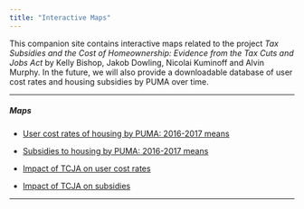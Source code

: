 ```yaml
---
title: "Interactive Maps"
---
```

This companion site contains interactive maps related to the project *Tax Subsidies and the Cost of Homeownership: Evidence from the Tax Cuts and Jobs Act* by Kelly Bishop, Jakob Dowling, Nicolai Kuminoff and Alvin Murphy. In the future, we will also provide a downloadable database of user cost rates and housing subsidies by PUMA over time.

***

##### Maps
* [User cost rates of housing by PUMA: 2016-2017 means](bdkm/maps/ucr.html)

* [Subsidies to housing by PUMA: 2016-2017 means](bdkm/maps/subsidies.html)

* [Impact of TCJA on user cost rates](bdkm/maps/subsidies.html)

* [Impact of TCJA on subsidies](bdkm/maps/subsidies.html)

***
